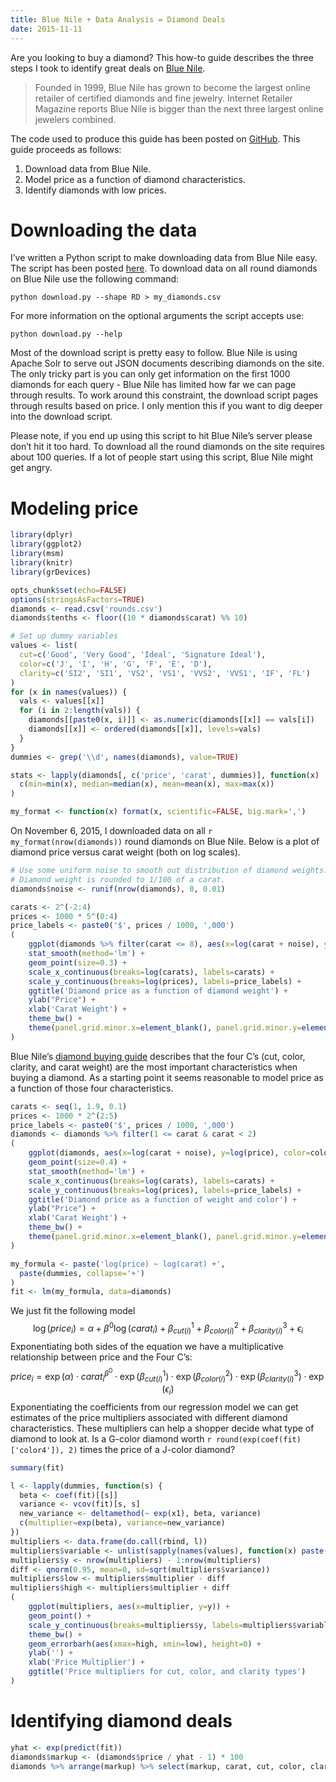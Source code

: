 ```yaml
---
title: Blue Nile + Data Analysis = Diamond Deals
date: 2015-11-11
---
```


Are you looking to buy a diamond? This how-to guide describes the
three steps I took to identify great deals on [Blue Nile][blue-nile].

> Founded in 1999, Blue Nile has grown to become the largest online
> retailer of certified diamonds and fine jewelry. Internet Retailer
> Magazine reports Blue Nile is bigger than the next three largest
> online jewelers combined.

The code used to produce this guide has been posted on
[GitHub][repo]. This guide proceeds as follows:

1.  Download data from Blue Nile.
2.  Model price as a function of diamond characteristics.
3.  Identify diamonds with low prices.

# Downloading the data

I've written a Python script to make downloading data from Blue Nile
easy. The script has been posted [here][download.py]. To download data
on all round diamonds on Blue Nile use the following command:

    python download.py --shape RD > my_diamonds.csv

For more information on the optional arguments the script accepts use:

    python download.py --help

Most of the download script is pretty easy to follow. Blue Nile is
using Apache Solr to serve out JSON documents describing diamonds on
the site. The only tricky part is you can only get information on the
first 1000 diamonds for each query - Blue Nile has limited how far we
can page through results. To work around this constraint, the download
script pages through results based on price. I only mention this if
you want to dig deeper into the download script.

Please note, if you end up using this script to hit Blue Nile's server
please don't hit it too hard. To download all the round diamonds on
the site requires about 100 queries. If a lot of people start using
this script, Blue Nile might get angry.

# Modeling price

```r
library(dplyr)
library(ggplot2)
library(msm)
library(knitr)
library(grDevices)

opts_chunk$set(echo=FALSE)
options(stringsAsFactors=TRUE)
diamonds <- read.csv('rounds.csv')
diamonds$tenths <- floor((10 * diamonds$carat) %% 10)

# Set up dummy variables
values <- list(
  cut=c('Good', 'Very Good', 'Ideal', 'Signature Ideal'),
  color=c('J', 'I', 'H', 'G', 'F', 'E', 'D'),
  clarity=c('SI2', 'SI1', 'VS2', 'VS1', 'VVS2', 'VVS1', 'IF', 'FL')
)
for (x in names(values)) {
  vals <- values[[x]]
  for (i in 2:length(vals)) {
    diamonds[[paste0(x, i)]] <- as.numeric(diamonds[[x]] == vals[i])
    diamonds[[x]] <- ordered(diamonds[[x]], levels=vals)
  }
}
dummies <- grep('\\d', names(diamonds), value=TRUE)

stats <- lapply(diamonds[, c('price', 'carat', dummies)], function(x)
  c(min=min(x), median=median(x), mean=mean(x), max=max(x))
)

my_format <- function(x) format(x, scientific=FALSE, big.mark=',')
```

On November 6, 2015, I downloaded data on all `r
my_format(nrow(diamonds))` round diamonds on Blue Nile. Below is a
plot of diamond price versus carat weight (both on log scales).

```r
# Use some uniform noise to smooth out distribution of diamond weights.
# Diamond weight is rounded to 1/100 of a carat.
diamonds$noise <- runif(nrow(diamonds), 0, 0.01)

carats <- 2^(-2:4)
prices <- 1000 * 5^(0:4)
price_labels <- paste0('$', prices / 1000, ',000')
(
    ggplot(diamonds %>% filter(carat <= 8), aes(x=log(carat + noise), y=log(price))) +
    stat_smooth(method='lm') +
    geom_point(size=0.3) +
    scale_x_continuous(breaks=log(carats), labels=carats) +
    scale_y_continuous(breaks=log(prices), labels=price_labels) +
    ggtitle('Diamond price as a function of diamond weight') +
    ylab("Price") +
    xlab('Carat Weight') +
    theme_bw() +
    theme(panel.grid.minor.x=element_blank(), panel.grid.minor.y=element_blank())
)
```

Blue Nile's [diamond buying guide][buying-guide] describes that the
four C's (cut, color, clarity, and carat weight) are the most
important characteristics when buying a diamond. As a starting point
it seems reasonable to model price as a function of those four
characteristics.

```r
carats <- seq(1, 1.9, 0.1)
prices <- 1000 * 2^(2:5)
price_labels <- paste0('$', prices / 1000, ',000')
diamonds <- diamonds %>% filter(1 <= carat & carat < 2)
(
    ggplot(diamonds, aes(x=log(carat + noise), y=log(price), color=color)) +
    geom_point(size=0.4) +
    stat_smooth(method='lm') +
    scale_x_continuous(breaks=log(carats), labels=carats) +
    scale_y_continuous(breaks=log(prices), labels=price_labels) +
    ggtitle('Diamond price as a function of weight and color') +
    ylab("Price") +
    xlab('Carat Weight') +
    theme_bw() +
    theme(panel.grid.minor.x=element_blank(), panel.grid.minor.y=element_blank())
)

my_formula <- paste('log(price) ~ log(carat) +',
  paste(dummies, collapse='+')
)
fit <- lm(my_formula, data=diamonds)
```

We just fit the following model
$$
\log(price_i) = \alpha + \beta^0 \log(carat_i) + \beta^1_{cut(i)} + \beta^2_{color(i)} + \beta^3_{clarity(i)} + \epsilon_i
$$
Exponentiating both sides of the equation we have a multiplicative relationship between price and the Four C's:
$$
price_i = \exp(\alpha) \cdot carat_i^{\beta^0} \cdot \exp\left(\beta^1_{cut(i)}\right) \cdot \exp\left(\beta^2_{color(i)}\right) \cdot \exp\left(\beta^3_{clarity(i)}\right) \cdot \exp(\epsilon_i)
$$
Exponentiating the coefficients from our regression model we can get estimates of the price multipliers associated with different diamond characteristics. These multipliers can help a shopper decide what type of diamond to look at. Is a G-color diamond worth `r round(exp(coef(fit)['color4']), 2)` times the price of a J-color diamond?

```r
summary(fit)
```

```r
l <- lapply(dummies, function(s) {
  beta <- coef(fit)[[s]]
  variance <- vcov(fit)[s, s]
  new_variance <- deltamethod(~ exp(x1), beta, variance)
  c(multiplier=exp(beta), variance=new_variance)
})
multipliers <- data.frame(do.call(rbind, l))
multipliers$variable <- unlist(sapply(names(values), function(x) paste(values[[x]][-1], '-', x)))
multipliers$y <- nrow(multipliers) - 1:nrow(multipliers)
diff <- qnorm(0.95, mean=0, sd=sqrt(multipliers$variance))
multipliers$low <- multipliers$multiplier - diff
multipliers$high <- multipliers$multiplier + diff
(
    ggplot(multipliers, aes(x=multiplier, y=y)) +
    geom_point() +
    scale_y_continuous(breaks=multipliers$y, labels=multipliers$variable) +
    theme_bw() +
    geom_errorbarh(aes(xmax=high, xmin=low), height=0) +
    ylab('') +
    xlab('Price Multiplier') +
    ggtitle('Price multipliers for cut, color, and clarity types')
)
```

# Identifying diamond deals

```r
yhat <- exp(predict(fit))
diamonds$markup <- (diamonds$price / yhat - 1) * 100
diamonds %>% arrange(markup) %>% select(markup, carat, cut, color, clarity, price) %>% head(20)
```

[blue-nile]: http://www.bluenile.com/
[solr]: http://lucene.apache.org/solr/
[buying-guide]: http://www.bluenile.com/education/diamonds/
[delta-method]: http://www.ats.ucla.edu/stat/r/faq/deltamethod.htm
[repo]: https://github.com/amarder/diamonds
[download.py]: https://github.com/amarder/diamonds/blob/master/download.py

